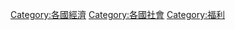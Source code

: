 {{Categories by country|nocat}}

[[Category:各國經濟|Category:各國經濟]]
[[Category:各國社會|Category:各國社會]]
[[Category:福利|Category:福利]]